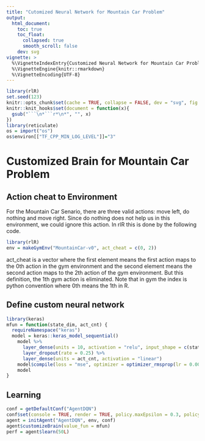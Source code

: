 ```yaml
---
title: "Cutomized Neural Network for Mountain Car Problem"
output:
  html_document:
    toc: true
    toc_float:
      collapsed: true
      smooth_scroll: false
    dev: svg
vignette: >
  %\VignetteIndexEntry{Customized Neural Network for Mountain Car Problem}
  %\VignetteEngine{knitr::rmarkdown}
  %\VignetteEncoding{UTF-8}
---
```


```r
library(rlR)
set.seed(123)
knitr::opts_chunk$set(cache = TRUE, collapse = FALSE, dev = "svg", fig.height = 3.5)
knitr::knit_hooks$set(document = function(x){
  gsub("```\n*```r*\n*", "", x)
})
library(reticulate)
os = import("os")
os$environ[["TF_CPP_MIN_LOG_LEVEL"]]="3"
```

# Customized Brain for Mountain Car Problem

## Action cheat to Environment
For the Mountain Car Senario, there are three valid actions: move left, do nothing and move right. Since do nothing does not help us in this environment, we could ignore this action.
In rlR this is done by the following code.

```r
library(rlR)
env = makeGymEnv("MountainCar-v0", act_cheat = c(0, 2))
```
act_cheat is a vector where the first element means the first action maps to the 0th action in the gym environment and the second element means the second action maps to the 2th action of the gym environment. But this definition, the 1th gym action is eliminated. Note that in gym the index is python convention where 0th means the 1th in R.

## Define custom neural network
```r
library(keras)
mfun = function(state_dim, act_cnt) {
  requireNamespace("keras")
  model = keras::keras_model_sequential()
    model %>%
      layer_dense(units = 10, activation = "relu", input_shape = c(state_dim)) %>%
      layer_dropout(rate = 0.25) %>%
      layer_dense(units = act_cnt, activation = "linear")
    model$compile(loss = "mse", optimizer = optimizer_rmsprop(lr = 0.001))
    model
}
```

## Learning
```r
conf = getDefaultConf("AgentDQN")
conf$set(console = TRUE, render = TRUE, policy.maxEpsilon = 0.3, policy.minEpsilon = 0, policy.decay = 1.0 / 1.01, replay.batchsize = 10, replay.epochs = 4, agent.lr.decay = 1, agent.gamma = 0.95)
agent = initAgent("AgentDQN", env, conf)
agent$customizeBrain(value_fun = mfun)
perf = agent$learn(50L)
```
